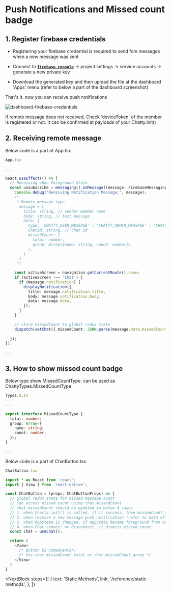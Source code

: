 # Push Notifications and Missed count badge


## 1. Register firebase credentials
- Registering your firebase credential is required to send fcm messages when a new message was sent

- Connect to <b>[`firebase console`](https://console.firebase.google.com)</b> → project settings → service accounts → generate a new private key

- Download the generated key and then upload the file at the dashboard 'Apps' menu (refer to below a part of the dashboard screenshot)

That's it. now you can receive push notifications 

![dashboard-firebase-credentials](/img/docs/dashboard-fcm-credentials.png)

<InfoBlock type="warning">
  If remote message does not received, Check 'deviceToken' of the member is registered or not. It can be confirmed at payloads of your Chatty.init()
</InfoBlock>


## 2. Receiving remote message

Below code is a part of App.tsx
```typescript
App.tsx

...

React.useEffect(() => {
  // Receiving when Foreground State
  const unsubscribe = messaging().onMessage((message: FirebaseMessagingTypes.RemoteMessage) => {
    console.debug('Receiving Notification Message:', message);
    /*
     * Remote meesage type
      message = {
        title: string, // sender member name
        body: string, // text message
        data: {
          type: 'CHATTY_USER_MESSAGE' | 'CHATTY_ADMIN_MESSAGE' | 'CHATTY_SYSTEM_MESSAGE',
          ChatId: string, // chat id
          missedCount: {
            total: number,
            group: Array<{name: string, count: number}>
          },
        }
      }
     */

    const activeScreen = navigation.getCurrentRoute().name;
    if (activeScreen !== 'Chat') {
      if (message.notification) {
        displayNotification({
          title: message.notification.title,
          body: message.notification.body,
          data: message.data,
        });
      }
    }

    // store missedCount to global redux state
    dispatch(setChat({ missedCount: JSON.parse(message.data.missedCount) }));
    
  });
});

...

```

## 3. How to show missed count badge

Below type show MissedCountType. can be used as ChattyTypes.MissedCountType
```typescript
Types.d.ts

...

export interface MissedCountType {
  total: number;
  group: Array<{
    name: string;
    count: number;
  }>;
}

...

```

Below code is a part of ChatButton.tsx
```typescript
ChatButton.tsx

import * as React from 'react';
import { View } from 'react-native';

const ChatButton = (props: ChatButtonProps) => {
  // global redux state for missed message count
  // Can access missed count using chat.missedCount
  // chat.missedCount should be updated in below 4 cases
  // 1. when Chatty.init() is called, if it success, then missedCount is returned
  // 2. when receive a new message push notification (refer to data of push notification)
  // 3. when AppState is changed, if AppState become foreground from others, then call Chatty.getMissedCount()
  // 4. when Chat connect or disconnect, it dismiss missed count.
  const chat = useChat();  

  return (
    <View>
      /* Button UI components*/
      /* Use chat.missedCount.total or chat.missedCount.group */
    </View>
  )
}
```

<NextBlock
  steps={[
    {
      text: 'Static Methods',
      link: '/reference/static-methods',
    },
  ]}
></NextBlock>
